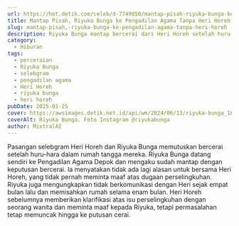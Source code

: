 ```yaml
---
url: https://hot.detik.com/celeb/d-7749050/mantap-pisah-riyuka-bunga-ke-pengadilan-agama-tanpa-heri-horeh
title: Mantap Pisah, Riyuka Bunga ke Pengadilan Agama Tanpa Heri Horeh
slug: mantap-pisah,-riyuka-bunga-ke-pengadilan-agama-tanpa-heri-horeh
description: Riyuka Bunga mantap bercerai dari Heri Horeh setelah huru-hara rumah tangga. Ia mengungkapkan kekecewaan dan dugaan perselingkuhan yang terjadi.
category:
  - Hiburan
tags:
  - perceraian
  - Riyuka Bunga
  - selebgram
  - pengadilan agama
  - Heri Horeh
  - riyuka bunga
  - heri horeh
pubDate: 2025-01-25
cover: https://awsimages.detik.net.id/api/wm/2024/06/13/riyuka-bunga_169.jpeg?wid=54&w=650&v=1&t=jpeg
coverAlt: Riyuka Bunga. Foto Instagram @riyukabunga
author: MixtralAI
---
```

Pasangan selebgram Heri Horeh dan Riyuka Bunga memutuskan bercerai setelah huru-hara dalam rumah tangga mereka. Riyuka Bunga datang sendiri ke Pengadilan Agama Depok dan mengaku sudah mantap dengan keputusan bercerai. Ia menyatakan tidak ada lagi alasan untuk bersama Heri Horeh, yang tidak pernah meminta maaf atas dugaan perselingkuhan. Riyuka juga mengungkapkan tidak berkomunikasi dengan Heri sejak empat bulan lalu dan memisahkan rumah selama enam bulan. Heri Horeh sebelumnya memberikan klarifikasi atas isu perselingkuhan dengan seorang wanita dan meminta maaf kepada Riyuka, tetapi permasalahan tetap memuncak hingga ke putusan cerai.

